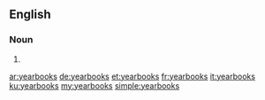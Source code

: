 ==English==

===Noun===
{{head|en|plural}}

# {{plural of|yearbook|lang=en|nocat=1}}

[[ar:yearbooks]]
[[de:yearbooks]]
[[et:yearbooks]]
[[fr:yearbooks]]
[[it:yearbooks]]
[[ku:yearbooks]]
[[my:yearbooks]]
[[simple:yearbooks]]
